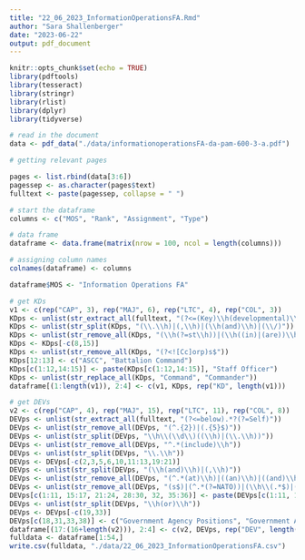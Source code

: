 ```yaml
---
title: "22_06_2023_InformationOperationsFA.Rmd"
author: "Sara Shallenberger"
date: "2023-06-22"
output: pdf_document
---
```


```r
knitr::opts_chunk$set(echo = TRUE)
library(pdftools)
library(tesseract)
library(stringr)
library(rlist)
library(dplyr)
library(tidyverse)
```

```r
# read in the document
data <- pdf_data("./data/informationoperationsFA-da-pam-600-3-a.pdf")

# getting relevant pages

pages <- list.rbind(data[3:6])
pagessep <- as.character(pages$text)
fulltext <- paste(pagessep, collapse = " ")
```

```r
# start the dataframe
columns <- c("MOS", "Rank", "Assignment", "Type")

# data frame
dataframe <- data.frame(matrix(nrow = 100, ncol = length(columns)))

# assigning column names
colnames(dataframe) <- columns

dataframe$MOS <- "Information Operations FA"
```

```r
# get KDs
v1 <- c(rep("CAP", 3), rep("MAJ", 6), rep("LTC", 4), rep("COL", 3))
KDps <- unlist(str_extract_all(fulltext, "(?<=(Key)\\h(developmental)\\.\\h.{1,200}?((include)|((positions)\\h(at)))\\h).*?(?=\\.\\h\\(b\\))"))
KDps <- unlist(str_split(KDps, "(\\.\\h)|(,\\h)|(\\h(and)\\h)|(\\/)"))
KDps <- unlist(str_remove_all(KDps, "(\\h(?=st\\h))|(\\h((in)|(are))\\h.*$)|(^.*((with)|(within)|(command)|(of)|(at))\\h)"))
KDps <- KDps[-c(8,15)]
KDps <- unlist(str_remove_all(KDps, "(?<![Cc]orp)s$"))
KDps[12:13] <- c("ASCC", "Battalion Command")
KDps[c(1:12,14:15)] <- paste(KDps[c(1:12,14:15)], "Staff Officer")
KDps <- unlist(str_replace_all(KDps, "Command", "Commander"))
dataframe[(1:length(v1)), 2:4] <- c(v1, KDps, rep("KD", length(v1)))
```

```r
# get DEVs
v2 <- c(rep("CAP", 4), rep("MAJ", 15), rep("LTC", 11), rep("COL", 8))
DEVps <- unlist(str_extract_all(fulltext, "(?<=below).*?(?=Self)"))
DEVps <- unlist(str_remove_all(DEVps, "(^.{2})|(.{5}$)"))
DEVps <- unlist(str_split(DEVps, "\\h\\(\\d\\)((\\h)|(\\.\\h))"))
DEVps <- unlist(str_remove_all(DEVps, "^.*(include)\\h"))
DEVps <- unlist(str_split(DEVps, "\\.\\h"))
DEVps <- DEVps[-c(2,3,5,6,10,11:13,19:21)]
DEVps <- unlist(str_split(DEVps, "(\\h(and)\\h)|(,\\h)"))
DEVps <- unlist(str_remove_all(DEVps, "(^.*(at)\\h)|((an)\\h)|((and)\\h)|(\\.$)|(^.*(as)\\h)|(^.*(to)\\h)|(^.*:\\h)"))
DEVps <- unlist(str_remove_all(DEVps, "(s$)|(^.*(?=NATO))|(\\h\\(.*$)|(^.*(as)\\h)"))
DEVps[c(1:11, 15:17, 21:24, 28:30, 32, 35:36)] <- paste(DEVps[c(1:11, 15:17, 21:24, 28:30, 32, 35:36)], "Staff Officer")
DEVps <- unlist(str_split(DEVps, "\\h(or)\\h"))
DEVps <- DEVps[-c(19,33)]
DEVps[c(18,31,33,38)] <- c("Government Agency Positions", "Government Agency Positions", "Army War College Proponent Director", "Government Agency Positions")
dataframe[(17:(16+length(v2))), 2:4] <- c(v2, DEVps, rep("DEV", length(v2)))
fulldata <- dataframe[1:54,]
write.csv(fulldata, "./data/22_06_2023_InformationOperationsFA.csv")
```